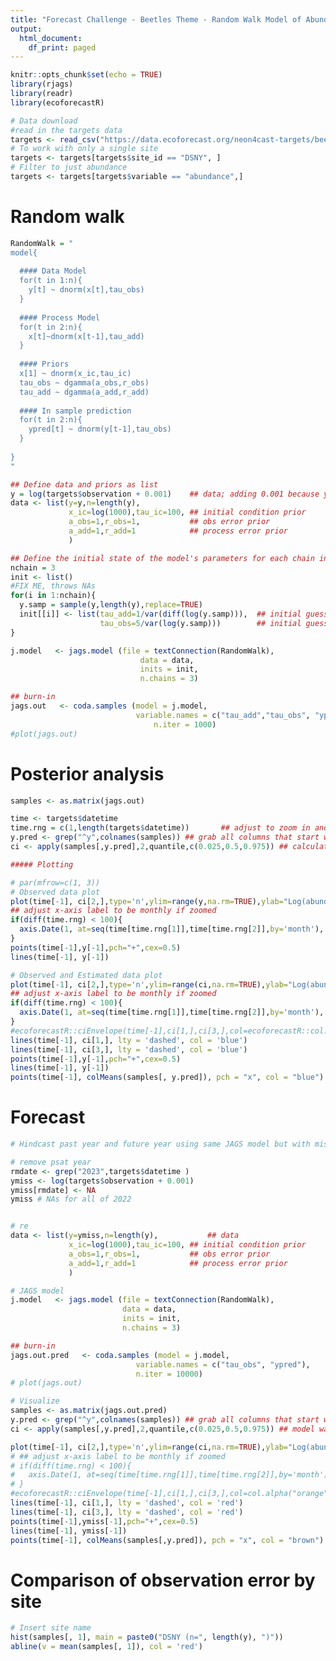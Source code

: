 ```yaml
---
title: "Forecast Challenge - Beetles Theme - Random Walk Model of Abundance"
output:
  html_document:
    df_print: paged
---
```


```r
knitr::opts_chunk$set(echo = TRUE)
library(rjags)
library(readr)
library(ecoforecastR)
```

```r
# Data download 
#read in the targets data
targets <- read_csv("https://data.ecoforecast.org/neon4cast-targets/beetles/beetles-targets.csv.gz")
# To work with only a single site
targets <- targets[targets$site_id == "DSNY", ]
# Filter to just abundance
targets <- targets[targets$variable == "abundance",]

```
# Random walk


```r
RandomWalk = "
model{
  
  #### Data Model
  for(t in 1:n){
    y[t] ~ dnorm(x[t],tau_obs)
  }
  
  #### Process Model
  for(t in 2:n){
    x[t]~dnorm(x[t-1],tau_add)
  }
  
  #### Priors
  x[1] ~ dnorm(x_ic,tau_ic)
  tau_obs ~ dgamma(a_obs,r_obs)
  tau_add ~ dgamma(a_add,r_add)
  
  #### In sample prediction 
  for(t in 2:n){
    ypred[t] ~ dnorm(y[t-1],tau_obs)
  }
  
}
"

## Define data and priors as list
y = log(targets$observation + 0.001)    ## data; adding 0.001 because you can't take the log of 0 value 
data <- list(y=y,n=length(y),      
             x_ic=log(1000),tau_ic=100, ## initial condition prior
             a_obs=1,r_obs=1,           ## obs error prior
             a_add=1,r_add=1            ## process error prior
             )

## Define the initial state of the model's parameters for each chain in the MCMC
nchain = 3
init <- list()
#FIX ME, throws NAs
for(i in 1:nchain){
  y.samp = sample(y,length(y),replace=TRUE)
  init[[i]] <- list(tau_add=1/var(diff(log(y.samp))),  ## initial guess on process precision
                    tau_obs=5/var(log(y.samp)))        ## initial guess on obs precision
}

j.model   <- jags.model (file = textConnection(RandomWalk),
                             data = data,
                             inits = init,
                             n.chains = 3)
```

```r
## burn-in
jags.out   <- coda.samples (model = j.model,
                            variable.names = c("tau_add","tau_obs", "ypred"),
                                n.iter = 1000)
#plot(jags.out)
```


# Posterior analysis 

```r
samples <- as.matrix(jags.out)

time <- targets$datetime
time.rng = c(1,length(targets$datetime))       ## adjust to zoom in and out
y.pred <- grep("^y",colnames(samples)) ## grab all columns that start with the letter y (grabs all predictions)
ci <- apply(samples[,y.pred],2,quantile,c(0.025,0.5,0.975)) ## calculate 95% confidence intervals

##### Plotting 

# par(mfrow=c(1, 3))
# Observed data plot
plot(time[-1], ci[2,],type='n',ylim=range(y,na.rm=TRUE),ylab="Log(abundance)", xlab="Time", main = "Observed")
## adjust x-axis label to be monthly if zoomed
if(diff(time.rng) < 100){
  axis.Date(1, at=seq(time[time.rng[1]],time[time.rng[2]],by='month'), format = "%Y-%m")
}
points(time[-1],y[-1],pch="+",cex=0.5)
lines(time[-1], y[-1])

# Observed and Estimated data plot
plot(time[-1], ci[2,],type='n',ylim=range(ci,na.rm=TRUE),ylab="Log(abundance)", xlab = "Time", main = "Estimated")
## adjust x-axis label to be monthly if zoomed
if(diff(time.rng) < 100){
  axis.Date(1, at=seq(time[time.rng[1]],time[time.rng[2]],by='month'), format = "%Y-%m")
}
#ecoforecastR::ciEnvelope(time[-1],ci[1,],ci[3,],col=ecoforecastR::col.alpha("lightBlue",0.75))
lines(time[-1], ci[1,], lty = 'dashed', col = 'blue')
lines(time[-1], ci[3,], lty = 'dashed', col = 'blue')
points(time[-1],y[-1],pch="+",cex=0.5)
lines(time[-1], y[-1])
points(time[-1], colMeans(samples[, y.pred]), pch = "x", col = "blue")

```

# Forecast 

```r
# Hindcast past year and future year using same JAGS model but with missing data for 2022

# remove psat year
rmdate <- grep("2023",targets$datetime )
ymiss <- log(targets$observation + 0.001)
ymiss[rmdate] <- NA
ymiss # NAs for all of 2022


# re
data <- list(y=ymiss,n=length(y),           ## data
             x_ic=log(1000),tau_ic=100, ## initial condition prior
             a_obs=1,r_obs=1,           ## obs error prior
             a_add=1,r_add=1            ## process error prior
             )

# JAGS model 
j.model   <- jags.model (file = textConnection(RandomWalk),
                         data = data,
                         inits = init,
                         n.chains = 3)

## burn-in
jags.out.pred   <- coda.samples (model = j.model,
                            variable.names = c("tau_obs", "ypred"),
                            n.iter = 10000)
# plot(jags.out)

```
```r
# Visualize 
samples <- as.matrix(jags.out.pred)
y.pred <- grep("^y",colnames(samples)) ## grab all columns that start with the letter y
ci <- apply(samples[,y.pred],2,quantile,c(0.025,0.5,0.975)) ## model was fit on log scale

plot(time[-1], ci[2,],type='n',ylim=range(ci,na.rm=TRUE),ylab="Log(abundance)", main = "Forecast")
# ## adjust x-axis label to be monthly if zoomed
# if(diff(time.rng) < 100){
#   axis.Date(1, at=seq(time[time.rng[1]],time[time.rng[2]],by='month'), format = "%Y-%m")
# }
#ecoforecastR::ciEnvelope(time[-1],ci[1,],ci[3,],col=col.alpha("orange",0.75))
lines(time[-1], ci[1,], lty = 'dashed', col = 'red')
lines(time[-1], ci[3,], lty = 'dashed', col = 'red')
points(time[-1],ymiss[-1],pch="+",cex=0.5)
lines(time[-1], ymiss[-1])
points(time[-1], colMeans(samples[,y.pred]), pch = "x", col = "brown")
```

# Comparison of observation error by site 
```r
# Insert site name
hist(samples[, 1], main = paste0("DSNY (n=", length(y), ")"))
abline(v = mean(samples[, 1]), col = 'red')
```

